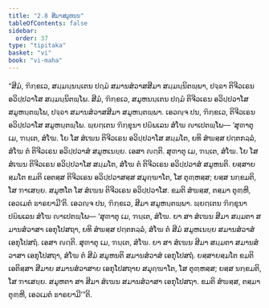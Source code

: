 ```yaml
---
title: "2.8 ສີມາສມູຫນນ"
tableOfContents: false
sidebar:
  order: 37
type: "tipitaka"
basket: "vi"
book: "vi-maha"
---
```



<DynamicBreadcrumb />

<Division number="145" book="vi-maha">

<Paragraph number="613" book="vi-maha">
“ສີມໍ, ຠິກ຺ຂເວ, ສມ຺ມນ຺ນນ຺ເຕນ ປຐມໍ ສມານສໍວາສສີມາ ສມ຺ມນ຺ນິຕພ຺ພາ, ປຈ຺ຉາ ຕິຈີວເຣນ ອວິປ຺ປວາໂສ ສມ຺ມນ຺ນິຕພ຺ໂພ. ສີມໍ, ຠິກ຺ຂເວ, ສມູຫນນ຺ເຕນ ປຐມໍ ຕິຈີວເຣນ ອວິປ຺ປວາໂສ ສມູຫນ຺ຕພ຺ໂພ, ປຈ຺ຉາ ສມານສໍວາສສີມາ ສມູຫນ຺ຕພ຺ພາ. ເອວຎ຺ຈ ປນ, ຠິກ຺ຂເວ, ຕິຈີວເຣນ ອວິປ຺ປວາໂສ ສມູຫນ຺ຕພ຺ໂພ. ພ຺ຍຕ຺ເຕນ ຠິກ຺ຂຸນາ ປຏິພເລນ ສໍໂຆ ຎາເປຕພ຺ໂພ—
</Paragraph>

<Paragraph number="614" book="vi-maha">
‘ສຸຓາຕຸ ເມ, ຠນ຺ເຕ, ສໍໂຆ. ໂຍ ໂສ ສໍເຆນ ຕິຈີວເຣນ ອວິປ຺ປວາໂສ ສມ຺ມໂຕ, ຍທິ ສໍຆສ຺ສ ປຕ຺ຕກລ຺ລໍ, ສໍໂຆ ຕໍ ຕິຈີວເຣນ ອວິປ຺ປວາສໍ ສມູຫເນຍ຺ຍ. ເອສາ ຎຕ຺ຕິ.
</Paragraph>

<Paragraph number="615" book="vi-maha">
ສຸຓາຕຸ ເມ, ຠນ຺ເຕ, ສໍໂຆ. ໂຍ ໂສ ສໍເຆນ ຕິຈີວເຣນ ອວິປ຺ປວາໂສ ສມ຺ມໂຕ, ສໍໂຆ ຕໍ ຕິຈີວເຣນ ອວິປ຺ປວາສໍ ສມູຫນຕິ. ຍສ຺ສາຍສ຺ມໂຕ ຂມຕິ ເອຕສ຺ສ ຕິຈີວເຣນ ອວິປ຺ປວາສສ຺ສ ສມຸຄ຺ຆາໂຕ, ໂສ ຕຸຓ຺ຫສ຺ສ; ຍສ຺ສ ນກ຺ຂມຕິ, ໂສ ຠາເສຍ຺ຍ. ສມູຫໂຕ ໂສ ສໍເຆນ ຕິຈີວເຣນ ອວິປ຺ປວາໂສ. ຂມຕິ ສໍຆສ຺ສ, ຕສ຺ມາ ຕຸຓ຺ຫີ, ເອວເມຕໍ ຘາຣຍາມີ’ຕິ.
</Paragraph>

<Paragraph number="616" book="vi-maha">
ເອວຎ຺ຈ ປນ, ຠິກ຺ຂເວ, ສີມາ ສມູຫນ຺ຕພ຺ພາ. ພ຺ຍຕ຺ເຕນ ຠິກ຺ຂຸນາ ປຏິພເລນ ສໍໂຆ ຎາເປຕພ຺ໂພ—
</Paragraph>

</Division>
<Division number="146" book="vi-maha">

<Paragraph number="617" book="vi-maha">
‘ສຸຓາຕຸ ເມ, ຠນ຺ເຕ, ສໍໂຆ. ຍາ ສາ ສໍເຆນ ສີມາ ສມ຺ມຕາ ສມານສໍວາສາ ເອກຸໂປສຖາ, ຍທິ ສໍຆສ຺ສ ປຕ຺ຕກລ຺ລໍ, ສໍໂຆ ຕໍ ສີມໍ ສມູຫເນຍ຺ຍ ສມານສໍວາສໍ ເອກຸໂປສຖໍ. ເອສາ ຎຕ຺ຕິ.
</Paragraph>

<Paragraph number="618" book="vi-maha">
ສຸຓາຕຸ ເມ, ຠນ຺ເຕ, ສໍໂຆ. ຍາ ສາ ສໍເຆນ ສີມາ ສມ຺ມຕາ ສມານສໍວາສາ ເອກຸໂປສຖາ, ສໍໂຆ ຕໍ ສີມໍ ສມູຫນຕິ ສມານສໍວາສໍ ເອກຸໂປສຖໍ. ຍສ຺ສາຍສ຺ມໂຕ ຂມຕິ ເອຕິສ຺ສາ ສີມາຍ ສມານສໍວາສາຍ ເອກຸໂປສຖາຍ ສມຸຄ຺ຆາໂຕ, ໂສ ຕຸຓ຺ຫສ຺ສ; ຍສ຺ສ ນກ຺ຂມຕິ, ໂສ ຠາເສຍ຺ຍ. ສມູຫຕາ ສາ ສີມາ ສໍເຆນ ສມານສໍວາສາ ເອກຸໂປສຖາ. ຂມຕິ ສໍຆສ຺ສ, ຕສ຺ມາ ຕຸຓ຺ຫີ, ເອວເມຕໍ ຘາຣຍາມີ’”ຕິ.
</Paragraph>
</Division>